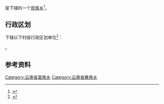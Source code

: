 {{中国乡级行政区|53/06/28/201/000}}

'''{{PAGENAMEBASE}}'''是{{PRC admin/fullname|53/06/28/201/000|3}}下辖的一个[[民族乡|民族乡]]<ref>{{PRC admin/ref sgc|{{PRC admin/parent|53/06/28/201/000}}}}</ref>。

== 行政区划 ==
{{PAGENAMEBASE}}下辖以下村级行政区划单位<ref>{{PRC admin/ref sgc|53/06/28/201/000}}</ref>：

{{PRC admin/children|53/06/28/201/000}}。

== 参考资料 ==
{{reflist}}

{{云南行政区划小作品}}
{{PRC admin/navcat|53/06/28/201/000}}
[[Category:云南省苗族乡|Category:云南省苗族乡]]
[[Category:云南省彝族乡|Category:云南省彝族乡]]
